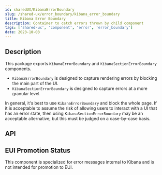 ```yaml
---
id: sharedUX/KibanaErrorBoundary
slug: /shared-ux/error_boundary/kibana_error_boundary
title: Kibana Error Boundary
description: Container to catch errors thrown by child component
tags: ['shared-ux', 'component', 'error', 'error_boundary']
date: 2023-10-03
---
```


## Description

This package exports `KibanaErrorBoundary` and `KibanaSectionErrorBoundary` components.

- `KibanaErrorBoundary` is designed to capture rendering errors by blocking the main part of the UI.
- `KibanaSectionErrorBoundary` is designed to capture errors at a more granular level.

In general, it's best to use `KibanaErrorBoundary` and block the whole page. If it is acceptable to assume the risk of allowing users to interact with a UI that has an error state, then using `KibanaSectionErrorBoundary` may be an acceptable alternative, but this must be judged on a case-by-case basis.

## API

## EUI Promotion Status

This component is specialized for error messages internal to Kibana and is not intended for promotion to EUI.
